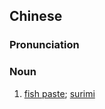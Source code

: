 {{also|鱼浆}}
==Chinese==
{{zh-forms|s=鱼浆}}
{{wikipedia|lang=zh}}

===Pronunciation===
{{zh-pron
|m=yújiāng
|c=jyu4 zoeng1
|cat=n
}}

===Noun===
{{zh-noun}}

# [[fish paste]]; [[surimi]]

{{zh-cat|Foods}}